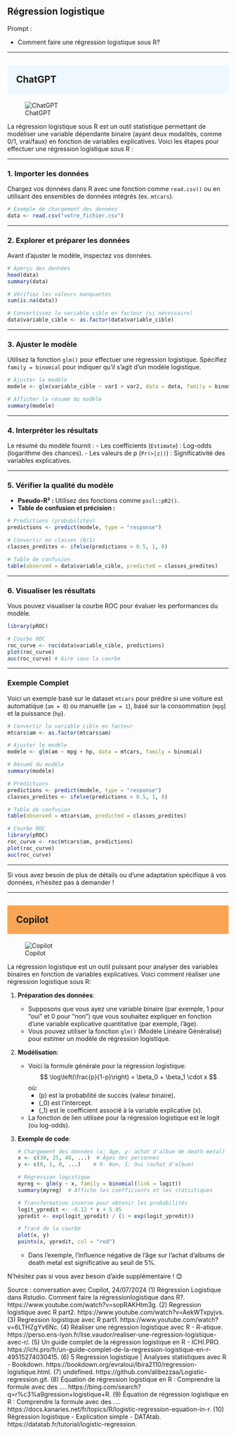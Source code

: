 ## Régression logistique

::: {.callout-note appearance="simple"}
Prompt : 

* Comment faire une régression logistique sous R? 


:::

----

## ChatGPT {style="background-color: #f0f8ff; padding: 20px;"}
![ChatGPT](../img/ChatGPT.PNG)

La régression logistique sous R est un outil statistique permettant de modéliser une variable dépendante binaire (ayant deux modalités, comme 0/1, vrai/faux) en fonction de variables explicatives. Voici les étapes pour effectuer une régression logistique sous R :

---

### 1. **Importer les données**
Chargez vos données dans R avec une fonction comme `read.csv()` ou en utilisant des ensembles de données intégrés (ex. `mtcars`).

```R
# Exemple de chargement des données
data <- read.csv("votre_fichier.csv")
```

---

### 2. **Explorer et préparer les données**
Avant d’ajuster le modèle, inspectez vos données.

```R
# Aperçu des données
head(data)
summary(data)

# Vérifiez les valeurs manquantes
sum(is.na(data))

# Convertissez la variable cible en facteur (si nécessaire)
data$variable_cible <- as.factor(data$variable_cible)
```

---

### 3. **Ajuster le modèle**
Utilisez la fonction `glm()` pour effectuer une régression logistique. Spécifiez `family = binomial` pour indiquer qu’il s’agit d’un modèle logistique.

```R
# Ajuster le modèle
modele <- glm(variable_cible ~ var1 + var2, data = data, family = binomial)

# Afficher le résumé du modèle
summary(modele)
```

---

### 4. **Interpréter les résultats**
Le résumé du modèle fournit :
- Les coefficients (`Estimate`) : Log-odds (logarithme des chances).
- Les valeurs de p (`Pr(>|z|)`) : Significativité des variables explicatives.

---

### 5. **Vérifier la qualité du modèle**
- **Pseudo-R² :** Utilisez des fonctions comme `pscl::pR2()`.
- **Table de confusion et précision :**

```R
# Prédictions (probabilités)
predictions <- predict(modele, type = "response")

# Convertir en classes (0/1)
classes_predites <- ifelse(predictions > 0.5, 1, 0)

# Table de confusion
table(observed = data$variable_cible, predicted = classes_predites)
```

---

### 6. **Visualiser les résultats**
Vous pouvez visualiser la courbe ROC pour évaluer les performances du modèle.

```R
library(pROC)

# Courbe ROC
roc_curve <- roc(data$variable_cible, predictions)
plot(roc_curve)
auc(roc_curve) # Aire sous la courbe
```

---

### Exemple Complet
Voici un exemple basé sur le dataset `mtcars` pour prédire si une voiture est automatique (`am = 0`) ou manuelle (`am = 1`), basé sur la consommation (`mpg`) et la puissance (`hp`).

```R
# Convertir la variable cible en facteur
mtcars$am <- as.factor(mtcars$am)

# Ajuster le modèle
modele <- glm(am ~ mpg + hp, data = mtcars, family = binomial)

# Résumé du modèle
summary(modele)

# Prédictions
predictions <- predict(modele, type = "response")
classes_predites <- ifelse(predictions > 0.5, 1, 0)

# Table de confusion
table(observed = mtcars$am, predicted = classes_predites)

# Courbe ROC
library(pROC)
roc_curve <- roc(mtcars$am, predictions)
plot(roc_curve)
auc(roc_curve)
```

--- 

Si vous avez besoin de plus de détails ou d’une adaptation spécifique à vos données, n’hésitez pas à demander !

----

## Copilot {style="background-color: #faa555; padding: 20px;"}
![Copilot](../img/copilot.PNG)

La régression logistique est un outil puissant pour analyser des variables binaires en fonction de variables explicatives. Voici comment réaliser une régression logistique sous R:

1. **Préparation des données**:
   - Supposons que vous ayez une variable binaire (par exemple, 1 pour "oui" et 0 pour "non") que vous souhaitez expliquer en fonction d'une variable explicative quantitative (par exemple, l'âge).
   - Vous pouvez utiliser la fonction `glm()` (Modèle Linéaire Généralisé) pour estimer un modèle de régression logistique.

2. **Modélisation**:
   - Voici la formule générale pour la régression logistique:
     $$ \log\left(\frac{p}{1-p}\right) = \beta_0 + \beta_1 \cdot x $$
     où:
     - \(p\) est la probabilité de succès (valeur binaire).
     - \(\beta_0\) est l'intercept.
     - \(\beta_1\) est le coefficient associé à la variable explicative \(x\).
   - La fonction de lien utilisée pour la régression logistique est le logit (ou log-odds).

3. **Exemple de code**:
   ```R
   # Chargement des données (x: âge, y: achat d'album de death metal)
   x <- c(30, 25, 40, ...)  # Âges des personnes
   y <- c(0, 1, 0, ...)    # 0: Non, 1: Oui (achat d'album)

   # Régression logistique
   myreg <- glm(y ~ x, family = binomial(link = logit))
   summary(myreg)  # Affiche les coefficients et les statistiques

   # Transformation inverse pour obtenir les probabilités
   logit_ypredit <- -0.12 * x + 5.95
   ypredit <- exp(logit_ypredit) / (1 + exp(logit_ypredit))

   # Tracé de la courbe
   plot(x, y)
   points(x, ypredit, col = "red")
   ```
   - Dans l'exemple, l'influence négative de l'âge sur l'achat d'albums de death metal est significative au seuil de 5%.

N'hésitez pas si vous avez besoin d'aide supplémentaire ! 😊

Source : conversation avec Copilot, 24/07/2024
(1) Régression Logistique dans Rstudio. Comment faire la régressionlogistique dans R?. https://www.youtube.com/watch?v=sopRAKHtm3g.
(2) Regression logistique avec R part2. https://www.youtube.com/watch?v=AekWTxpyjvs.
(3) Regression logistique avec R part1. https://www.youtube.com/watch?v=6LTHZgYv6Nc.
(4) Réaliser une régression logistique avec R - R-atique. https://perso.ens-lyon.fr/lise.vaudor/realiser-une-regression-logistique-avec-r/.
(5) Un guide complet de la régression logistique en R - ICHI.PRO. https://ichi.pro/fr/un-guide-complet-de-la-regression-logistique-en-r-49515274030415.
(6) 5 Regression logistique | Analyses statistiques avec R - Bookdown. https://bookdown.org/evraloui/lbira2110/regression-logistique.html.
(7) undefined. https://github.com/alibezzaa/Logistic-regression.git.
(8) Équation de régression logistique en R : Comprendre la formule avec des .... https://bing.com/search?q=r%c3%a9gression+logistique+R.
(9) Équation de régression logistique en R : Comprendre la formule avec des .... https://docs.kanaries.net/fr/topics/R/logistic-regression-equation-in-r.
(10) Régression logistique - Explication simple - DATAtab. https://datatab.fr/tutorial/logistic-regression.